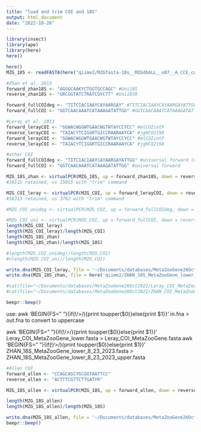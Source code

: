 ```yaml
---
title: "load and trim COI and 18S"
output: html_document
date: "2022-10-26"
---
```



```r
library(insect)
library(ape)
library(here)
here()
```


```r
here()
MZG_18S <- readFASTA(here("qiime2/MZGfasta-18s__MZGdbALL__o07__A_CCE_combo.fasta"))
```


```r
#Zhan et al. 2013
forward_zhan18S <- "AGGGCAAKYCTGGTGCCAGC" #Uni18S
reverse_zhan18S <- "GRCGGTATCTRATCGYCTT" #Uni18SR

forward_fullCOIdeg <- "TITCIACIAAYCAYAARGAY" #TITCIACIAAYCAYAARGAYATTGG
forward_fullCOI <- "GGTCAACAAATCATAAAGATATTGG" #GGTCAACAAATCATAAAGATATTGG

#Leray et al. 2013
forward_lerayCOI <- "GGWACWGGWTGAACWGTWTAYCCYCC" #mlCOIintF
reverse_lerayCOI <- "TAIACYTCIGGRTGICCRAARAAYCA" #jgHCO2198
forward_lerayCOI <- "GGWACWGGWTGAACWGTWTAYCCYCC" #mlCOIintF
reverse_lerayCOI <- "TAIACYTCIGGRTGICCRAARAAYCA" #jgHCO2198

#other COI
forward_fullCOIdeg <- "TITCIACIAAYCAYAARGAYATTGG" #universal forward (degenerate)
forward_fullCOI <- "GGTCAACAAATCATAAAGATATTGG" #universal forward
```


```r
MZG_18S_zhan <- virtualPCR(MZG_18S, up = forward_zhan18S, down = reverse_zhan18S)
#16115 retained, vs 15015 with "trim" command

MZG_COI_leray <- virtualPCR(MZG_COI, up = forward_lerayCOI, down = reverse_lerayCOI)
#56313 retained, vs 3762 with "trim" command

#MZG_COI_unideg <- virtualPCR(MZG_COI, up = forward_fullCOIdeg, down = reverse_lerayCOI)

#MZG_COI_uni <- virtualPCR(MZG_COI, up = forward_fullCOI, down = reverse_lerayCOI)
length(MZG_COI_leray)
length(MZG_COI_leray)/length(MZG_COI)
length(MZG_18S_zhan)
length(MZG_18S_zhan)/length(MZG_18S)

#length(MZG_COI_unideg)/length(MZG_COI)
#vlength(MZG_COI_uni)/length(MZG_COI)

```



```r
write.dna(MZG_COI_leray, file = '~/Documents/databases/MetaZooGene26Oct2022/Leray_COI_MetaZooGene_lower.fasta', format = 'fasta', colsep = "")
write.dna(MZG_18S_zhan, file = here('qiime2/ZHAN_18S_MetaZooGene_lower_8_23_2023.fasta'), format = 'fasta', colsep = "")

#cat(file="~/Documents/databases/MetaZooGene26Oct2022/Leray_COI_MetaZooGene.fasta", paste(paste0(">",names(MZG_COI_leray)),sapply(leray, paste, collapse=""), sep="\n"), sep="\n");
#cat(file="~/Documents/databases/MetaZooGene26Oct2022/ZHAN_COI_MetaZooGene.fasta", paste(paste0(">",names(MZG_18S_zhan)),sapply(leray, paste, collapse=""), sep="\n"), sep="\n");

beepr::beep()
```

use: awk 'BEGIN{FS=" "}{if(!/>/){print toupper($0)}else{print $1}}' in.fna > out.fna 
to convert to uppercase

awk 'BEGIN{FS=" "}{if(!/>/){print toupper($0)}else{print $1}}' Leray_COI_MetaZooGene_lower.fasta > Leray_COI_MetaZooGene.fasta 
awk 'BEGIN{FS=" "}{if(!/>/){print toupper($0)}else{print $1}}' ZHAN_18S_MetaZooGene_lower_8_23_2023.fasta > ZHAN_18S_MetaZooGene_lower_8_23_2023_upper.fasta 

```r

#Allen COI 
forward_allen <- "CCAGCASCYGCGGTAATTCC"
reverse_allen <- "ACTTTCGTTCTTGATYR"

MZG_18S_allen <- virtualPCR(MZG_18S, up = forward_allen, down = reverse_allen)

length(MZG_18S_allen)
length(MZG_18S_allen)/length(MZG_18S)

write.dna(MZG_18S_allen, file = '~/Documents/databases/MetaZooGene26Oct2022/Allen_18S_MetaZooGene_lower.fasta', format = 'fasta', colsep = "")
beepr::beep()

```
